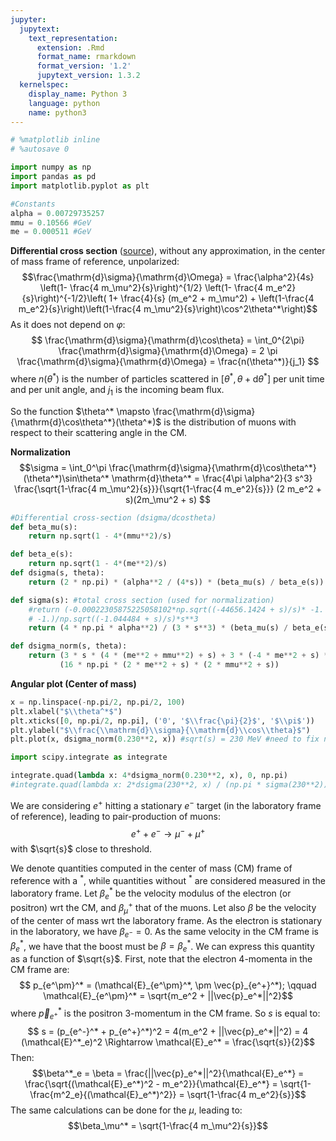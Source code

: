 ```yaml
---
jupyter:
  jupytext:
    text_representation:
      extension: .Rmd
      format_name: rmarkdown
      format_version: '1.2'
      jupytext_version: 1.3.2
  kernelspec:
    display_name: Python 3
    language: python
    name: python3
---
```


```python
# %matplotlib inline
# %autosave 0

import numpy as np
import pandas as pd
import matplotlib.pyplot as plt
```

```python
#Constants
alpha = 0.00729735257
mmu = 0.10566 #GeV
me = 0.000511 #GeV
```

**Differential cross section** ([source](http://www.physics.usu.edu/Wheeler/QFT/PicsII/QFT10Feb23Muon.pdf)), without any approximation, in the center of mass frame of reference, unpolarized:
$$\frac{\mathrm{d}\sigma}{\mathrm{d}\Omega} = \frac{\alpha^2}{4s} \left(1- \frac{4 m_\mu^2}{s}\right)^{1/2} \left(1- \frac{4 m_e^2}{s}\right)^{-1/2}\left( 1+ \frac{4}{s} (m_e^2 + m_\mu^2) + \left(1-\frac{4 m_e^2}{s}\right)\left(1-\frac{4 m_\mu^2}{s}\right)\cos^2\theta^*\right)$$
As it does not depend on $\varphi$:
$$ \frac{\mathrm{d}\sigma}{\mathrm{d}\cos\theta} = \int_0^{2\pi} \frac{\mathrm{d}\sigma}{\mathrm{d}\Omega} = 2 \pi \frac{\mathrm{d}\sigma}{\mathrm{d}\Omega} = \frac{n(\theta^*)}{j_1} $$
where $n(\theta^*)$ is the number of particles scattered in $[\theta^*, \theta+\mathrm{d}\theta^*]$ per unit time and per unit angle, and $j_1$ is the incoming beam flux.

So the function $\theta^* \mapsto \frac{\mathrm{d}\sigma}{\mathrm{d}\cos\theta^*}(\theta^*)$ is the distribution of muons with respect to their scattering angle in the CM.

**Normalization**
$$\sigma = \int_0^\pi \frac{\mathrm{d}\sigma}{\mathrm{d}\cos\theta^*}(\theta^*)\sin\theta^* \mathrm{d}\theta^* = \frac{4\pi \alpha^2}{3 s^3} \frac{\sqrt{1-\frac{4 m_\mu^2}{s}}}{\sqrt{1-\frac{4 m_e^2}{s}}} (2 m_e^2 + s)(2m_\mu^2 + s) $$

```python
#Differential cross-section (dsigma/dcostheta) 
def beta_mu(s):
    return np.sqrt(1 - 4*(mmu**2)/s)

def beta_e(s):
    return np.sqrt(1 - 4*(me**2)/s)
def dsigma(s, theta):
    return (2 * np.pi) * (alpha**2 / (4*s)) * (beta_mu(s) / beta_e(s)) * (1 + 4 * (me**2 + mmu**2) / s + beta_mu(s)**2 * beta_e(s)**2 * np.cos(theta)**2)

def sigma(s): #total cross section (used for normalization)
    #return (-0.00022305875225058102*np.sqrt((-44656.1424 + s)/s)* -1. * (11660.656559630399 + 22328.593442*s + 1.*s**2) * \
    # -1.)/np.sqrt((-1.044484 + s)/s)*s**3
    return (4 * np.pi * alpha**2) / (3 * s**3) * (beta_mu(s) / beta_e(s)) * (2 * me**2 + s) * (2 * mmu**2 + s)

def dsigma_norm(s, theta):
    return (3 * s * (4 * (me**2 + mmu**2) + s) + 3 * (-4 * me**2 + s) * (-4*mmu**2 + s) * np.cos(theta)**2) / \
           (16 * np.pi * (2 * me**2 + s) * (2 * mmu**2 + s))
```

**Angular plot (Center of mass)**

```python
x = np.linspace(-np.pi/2, np.pi/2, 100)
plt.xlabel("$\\theta^*$")
plt.xticks([0, np.pi/2, np.pi], ('0', '$\\frac{\pi}{2}$', '$\\pi$'))
plt.ylabel("$\\frac{\\mathrm{d}\\sigma}{\\mathrm{d}\\cos\\theta}$")
plt.plot(x, dsigma_norm(0.230**2, x)) #sqrt(s) = 230 MeV #need to fix normalization
```

```python
import scipy.integrate as integrate

integrate.quad(lambda x: 4*dsigma_norm(0.230**2, x), 0, np.pi)
#integrate.quad(lambda x: 2*dsigma(230**2, x) / (np.pi * sigma(230**2)), 0, np.pi)
```

We are considering $e^+$ hitting a stationary $e^-$ target (in the laboratory frame of reference), leading to pair-production of muons:
$$ e^+ + e^- \to \mu^- + \mu^+$$
with $\sqrt{s}$ close to threshold. 

We denote quantities computed in the center of mass (CM) frame of reference with a $^*$, while quantities without $^*$ are considered measured in the laboratory frame. Let $\beta_e^*$ be the velocity modulus of the electron (or positron) wrt the CM, and $\beta_\mu^+$ that of the muons. Let also $\beta$ be the velocity of the center of mass wrt the laboratory frame. As the electron is stationary in the laboratory, we have $\beta_{e^-} = 0$. As the same velocity in the CM frame is $\beta_e^*$, we have that the boost must be $\beta = \beta_e^*$. We can express this quantity as a function of $\sqrt{s}$. First, note that the electron 4-momenta in the CM frame are:
$$ p_{e^\pm}^* = (\mathcal{E}_{e^\pm}^*, \pm \vec{p}_{e^+}^*); \qquad \mathcal{E}_{e^\pm}^* = \sqrt{m_e^2 + ||\vec{p}_e^*||^2}$$
where $\vec{p}_{e^+}^*$ is the positron $3$-momentum in the CM frame. So $s$ is equal to:
$$ s = (p_{e^-}^* + p_{e^+}^*)^2 = 4(m_e^2 + ||\vec{p}_e^*||^2) = 4 (\mathcal{E}^*_e)^2 \Rightarrow \mathcal{E}_e^* = \frac{\sqrt{s}}{2}$$
Then:
$$\beta^*_e = \beta = \frac{||\vec{p}_e^*||^2}{\mathcal{E}_e^*} = \frac{\sqrt{(\mathcal{E}_e^*)^2 - m_e^2}}{\mathcal{E}_e^*} = \sqrt{1- \frac{m^2_e}{(\mathcal{E}_e^*)^2}} = \sqrt{1-\frac{4 m_e^2}{s}}$$
The same calculations can be done for the $\mu$, leading to:
$$\beta_\mu^* = \sqrt{1-\frac{4 m_\mu^2}{s}}$$


```python

```
